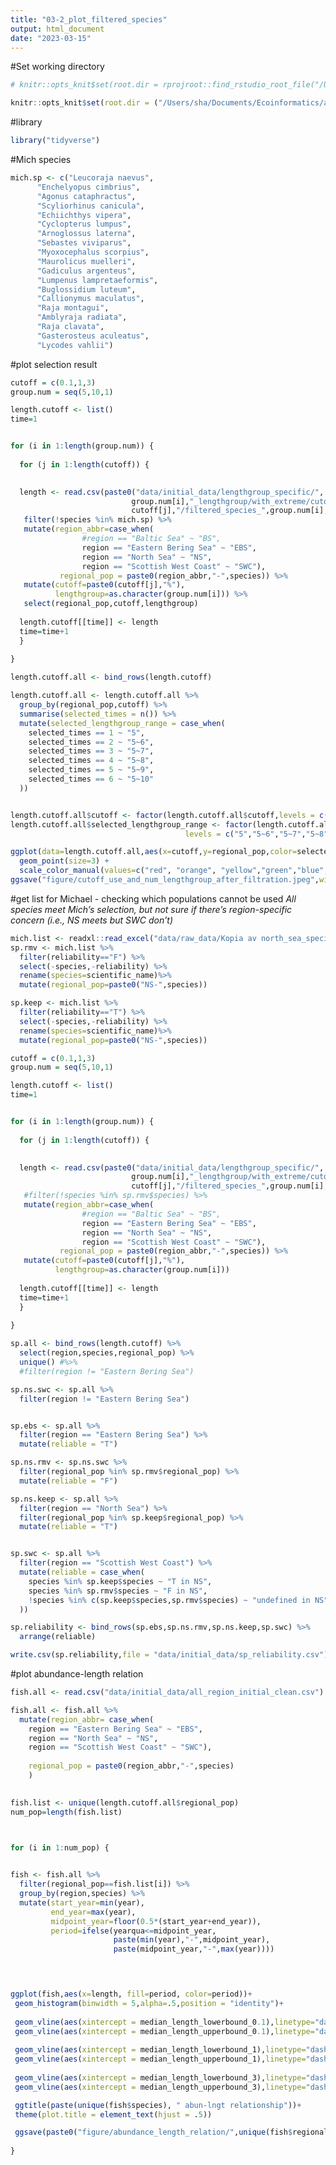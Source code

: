 ```yaml
---
title: "03-2_plot_filtered_species"
output: html_document
date: "2023-03-15"
---
```





#Set working directory
```r

# knitr::opts_knit$set(root.dir = rprojroot::find_rstudio_root_file("/Users/jhih-shengliu/Desktop/Fish_overlap/NS-IBTS/NS-IBTS_JSL/"))

knitr::opts_knit$set(root.dir = ("/Users/sha/Documents/Ecoinformatics/a1_Meta_Overlap/Analysis/"))
```

#library
```r
library("tidyverse")
```

#Mich species
```r

mich.sp <- c("Leucoraja naevus",
      "Enchelyopus cimbrius",
      "Agonus cataphractus",
      "Scyliorhinus canicula",
      "Echiichthys vipera",
      "Cyclopterus lumpus",
      "Arnoglossus laterna",
      "Sebastes viviparus",
      "Myoxocephalus scorpius",
      "Maurolicus muelleri",
      "Gadiculus argenteus",
      "Lumpenus lampretaeformis",
      "Buglossidium luteum",
      "Callionymus maculatus",
      "Raja montagui",
      "Amblyraja radiata",
      "Raja clavata",
      "Gasterosteus aculeatus",
      "Lycodes vahlii")

```



#plot selection result
```r

cutoff = c(0.1,1,3)
group.num = seq(5,10,1)

length.cutoff <- list()
time=1


for (i in 1:length(group.num)) {
  
  for (j in 1:length(cutoff)) {
  

  length <- read.csv(paste0("data/initial_data/lengthgroup_specific/",
                           group.num[i],"_lengthgroup/with_extreme/cutoff_",
                           cutoff[j],"/filtered_species_",group.num[i],"_lengthgroup.csv")) %>%
   filter(!species %in% mich.sp) %>% 
   mutate(region_abbr=case_when(
                #region == "Baltic Sea" ~ "BS",
                region == "Eastern Bering Sea" ~ "EBS",
                region == "North Sea" ~ "NS",
                region == "Scottish West Coast" ~ "SWC"),
           regional_pop = paste0(region_abbr,"-",species)) %>%
   mutate(cutoff=paste0(cutoff[j],"%"),
          lengthgroup=as.character(group.num[i])) %>%
   select(regional_pop,cutoff,lengthgroup)
  
  length.cutoff[[time]] <- length
  time=time+1
  }
 
}

length.cutoff.all <- bind_rows(length.cutoff)

length.cutoff.all <- length.cutoff.all %>%
  group_by(regional_pop,cutoff) %>%
  summarise(selected_times = n()) %>%
  mutate(selected_lengthgroup_range = case_when(
    selected_times == 1 ~ "5",
    selected_times == 2 ~ "5~6",
    selected_times == 3 ~ "5~7",
    selected_times == 4 ~ "5~8",
    selected_times == 5 ~ "5~9",
    selected_times == 6 ~ "5~10"
  ))


length.cutoff.all$cutoff <- factor(length.cutoff.all$cutoff,levels = c("0.1%","1%","3%"))
length.cutoff.all$selected_lengthgroup_range <- factor(length.cutoff.all$selected_lengthgroup_range,
                                       levels = c("5","5~6","5~7","5~8","5~9","5~10"))

ggplot(data=length.cutoff.all,aes(x=cutoff,y=regional_pop,color=selected_lengthgroup_range)) +
  geom_point(size=3) +
  scale_color_manual(values=c("red", "orange", "yellow","green","blue","black"))
ggsave("figure/cutoff_use_and_num_lengthgroup_after_filtration.jpeg",width = 12,height = 8,dpi=300)
```


#get list for Michael - checking which populations cannot be used
*All species meet Mich's selection, but not sure if there's region-specific concern (i.e., NS meets but SWC don't)*
```r

mich.list <- readxl::read_excel("data/raw_data/Kopia av north_sea_species_name.xlsx",1)
sp.rmv <- mich.list %>%
  filter(reliability=="F") %>%
  select(-species,-reliability) %>%
  rename(species=scientific_name)%>%
  mutate(regional_pop=paste0("NS-",species))

sp.keep <- mich.list %>%
  filter(reliability=="T") %>%
  select(-species,-reliability) %>%
  rename(species=scientific_name)%>%
  mutate(regional_pop=paste0("NS-",species))

cutoff = c(0.1,1,3)
group.num = seq(5,10,1)

length.cutoff <- list()
time=1


for (i in 1:length(group.num)) {
  
  for (j in 1:length(cutoff)) {
  

  length <- read.csv(paste0("data/initial_data/lengthgroup_specific/",
                           group.num[i],"_lengthgroup/with_extreme/cutoff_",
                           cutoff[j],"/filtered_species_",group.num[i],"_lengthgroup.csv")) %>%
   #filter(!species %in% sp.rmv$species) %>% 
   mutate(region_abbr=case_when(
                #region == "Baltic Sea" ~ "BS",
                region == "Eastern Bering Sea" ~ "EBS",
                region == "North Sea" ~ "NS",
                region == "Scottish West Coast" ~ "SWC"),
           regional_pop = paste0(region_abbr,"-",species)) %>%
   mutate(cutoff=paste0(cutoff[j],"%"),
          lengthgroup=as.character(group.num[i])) 
  
  length.cutoff[[time]] <- length
  time=time+1
  }
 
}

sp.all <- bind_rows(length.cutoff) %>%
  select(region,species,regional_pop) %>%
  unique() #%>%
  #filter(region != "Eastern Bering Sea")

sp.ns.swc <- sp.all %>%
  filter(region != "Eastern Bering Sea")


sp.ebs <- sp.all %>%
  filter(region == "Eastern Bering Sea") %>%
  mutate(reliable = "T")

sp.ns.rmv <- sp.ns.swc %>% 
  filter(regional_pop %in% sp.rmv$regional_pop) %>%
  mutate(reliable = "F")

sp.ns.keep <- sp.all %>%
  filter(region == "North Sea") %>%
  filter(regional_pop %in% sp.keep$regional_pop) %>%
  mutate(reliable = "T")


sp.swc <- sp.all %>% 
  filter(region == "Scottish West Coast") %>%
  mutate(reliable = case_when(
    species %in% sp.keep$species ~ "T in NS",
    species %in% sp.rmv$species ~ "F in NS",
    !species %in% c(sp.keep$species,sp.rmv$species) ~ "undefined in NS"
  ))

sp.reliability <- bind_rows(sp.ebs,sp.ns.rmv,sp.ns.keep,sp.swc) %>%
  arrange(reliable)

write.csv(sp.reliability,file = "data/initial_data/sp_reliability.csv")


```




#plot abundance-length relation
```r
fish.all <- read.csv("data/initial_data/all_region_initial_clean.csv")

fish.all <- fish.all %>% 
  mutate(region_abbr= case_when(
    region == "Eastern Bering Sea" ~ "EBS",
    region == "North Sea" ~ "NS",
    region == "Scottish West Coast" ~ "SWC"),
    
    regional_pop = paste0(region_abbr,"-",species)
    )
  

fish.list <- unique(length.cutoff.all$regional_pop)
num_pop=length(fish.list)



for (i in 1:num_pop) {
  

fish <- fish.all %>% 
  filter(regional_pop==fish.list[i]) %>%
  group_by(region,species) %>% 
  mutate(start_year=min(year),
         end_year=max(year),
         midpoint_year=floor(0.5*(start_year+end_year)),
         period=ifelse(yearqua<=midpoint_year,
                       paste(min(year),"-",midpoint_year),
                       paste(midpoint_year,"-",max(year))))
  



ggplot(fish,aes(x=length, fill=period, color=period))+
 geom_histogram(binwidth = 5,alpha=.5,position = "identity")+
 
 geom_vline(aes(xintercept = median_length_lowerbound_0.1),linetype="dashed",color="red")+ 
 geom_vline(aes(xintercept = median_length_upperbound_0.1),linetype="dashed",color="red")+
  
 geom_vline(aes(xintercept = median_length_lowerbound_1),linetype="dashed",color="black")+ 
 geom_vline(aes(xintercept = median_length_upperbound_1),linetype="dashed",color="black")+
  
 geom_vline(aes(xintercept = median_length_lowerbound_3),linetype="dashed",color="purple")+ 
 geom_vline(aes(xintercept = median_length_upperbound_3),linetype="dashed",color="purple")+

 ggtitle(paste(unique(fish$species), " abun-lngt relationship"))+
 theme(plot.title = element_text(hjust = .5))

 ggsave(paste0("figure/abundance_length_relation/",unique(fish$regional_pop),".tiff"),width = 12,height = 8,dpi=300)
 
}


```











